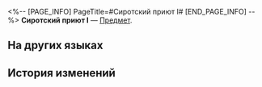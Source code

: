 <%-- [PAGE_INFO]
PageTitle=#Сиротский приют I#
[END_PAGE_INFO] --%>
{{Предмет Инфобокс
|id          = 252358
|Изображение = Предмет Сиротский приют I.png
|Тип         = 
|Инвентарь   = 
|Редкость    = 5
|Эффект      = 
|Описание    = Соберите набор карточек воспоминаний, чтобы получить усиление.
}}
{{Описание|Ваши воспоминания об Освоении могут стать источником вдохновения для игры.}}
'''Сиротский приют I''' — [[Предмет]].

==На других языках==
{{На других языках
|en   = Orphanage (I)
|zhs  = 孤儿院-Ⅰ
|zht  = 孤兒院-Ⅰ
|ja   = 孤児院-I
|ko   = 보육원-Ⅰ
|es   = Orfanato&nbsp;I
|fr   = Orphelinat (I)
|ru   = Сиротский приют I
|th   = สถานเลี้ยงเด็กกำพร้า I
|vi   = Viện Trẻ Mồ Côi-I
|de   = Waisenhaus (I)
|id   = Panti Asuhan I
|pt   = Orfanato (I)
}}

==История изменений==
{{История изменений|3.5}}